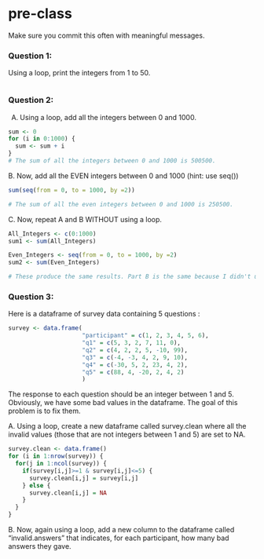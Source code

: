 # pre-class


Make sure you commit this often with meaningful messages. 




### Question 1:

Using a loop, print the integers from 1 to 50. 
```r

```
### Question 2:

A.  Using a loop, add all the integers between 0 and 1000.
```r
sum <- 0
for (i in 0:1000) {
  sum <- sum + i
}
# The sum of all the integers between 0 and 1000 is 500500.
```
B. Now, add all the EVEN integers between 0 and 1000 (hint: use seq())
```r
sum(seq(from = 0, to = 1000, by =2))

# The sum of all the even integers between 0 and 1000 is 250500.
```
C. Now, repeat A and B WITHOUT using a loop.
```r
All_Integers <- c(0:1000)
sum1 <- sum(All_Integers)

Even_Integers <- seq(from = 0, to = 1000, by =2)
sum2 <- sum(Even_Integers)

# These produce the same results. Part B is the same because I didn't use a loop the first time.
```
### Question 3:

Here is a dataframe of survey data containing 5 questions :

```r
survey <- data.frame(
                     "participant" = c(1, 2, 3, 4, 5, 6),
                     "q1" = c(5, 3, 2, 7, 11, 0),
                     "q2" = c(4, 2, 2, 5, -10, 99),
                     "q3" = c(-4, -3, 4, 2, 9, 10),
                     "q4" = c(-30, 5, 2, 23, 4, 2),
                     "q5" = c(88, 4, -20, 2, 4, 2)
                     )
```
The response to each question should be an integer between 1 and 5. Obviously, we have some bad values in the dataframe. The goal of this problem is to fix them.

A. Using a loop, create a new dataframe called survey.clean where all the invalid values (those that are not integers between 1 and 5) are set to NA.
```r
survey.clean <- data.frame()
for (i in 1:nrow(survey)) {
  for(j in 1:ncol(survey)) {
    if(survey[i,j]>=1 & survey[i,j]<=5) {
      survey.clean[i,j] = survey[i,j]
    } else {
      survey.clean[i,j] = NA
    }
  }
}
```

B. Now, again using a loop, add a new column to the dataframe called “invalid.answers” that indicates, for each participant, how many bad answers they gave.
```r


```

